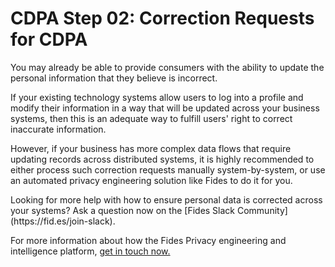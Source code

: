 
# CDPA Step 02: Correction Requests for CDPA

You may already be able to provide consumers with the ability to update the personal information that they believe is incorrect.

If your existing technology systems allow users to log into a profile and modify their information in a way that will be updated across your business systems, then this is an adequate way to fulfill users' right to correct inaccurate information.

However, if your business has more complex data flows that require updating records across distributed systems, it is highly recommended to either process such correction requests manually system-by-system, or use an automated privacy engineering solution like Fides to do it for you.


<Callout emoji="ⓘ">
Looking for more help with how to ensure personal data is corrected across your systems? Ask a question now on the [Fides Slack Community](https://fid.es/join-slack).

For more information about how the Fides Privacy engineering and intelligence platform, [get in touch now.](https://ethyca.com/book-demo)
</Callout>
